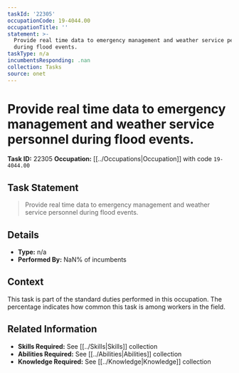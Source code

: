 ```yaml
---
taskId: '22305'
occupationCode: 19-4044.00
occupationTitle: ''
statement: >-
  Provide real time data to emergency management and weather service personnel
  during flood events.
taskType: n/a
incumbentsResponding: .nan
collection: Tasks
source: onet
---
```

# Provide real time data to emergency management and weather service personnel during flood events.

**Task ID:** 22305
**Occupation:** [[../Occupations|Occupation]] with code `19-4044.00`

## Task Statement

> Provide real time data to emergency management and weather service personnel during flood events.

## Details

- **Type:** n/a
- **Performed By:** NaN% of incumbents

## Context

This task is part of the standard duties performed in this occupation. The percentage indicates how common this task is among workers in the field.

## Related Information

- **Skills Required:** See [[../Skills|Skills]] collection
- **Abilities Required:** See [[../Abilities|Abilities]] collection
- **Knowledge Required:** See [[../Knowledge|Knowledge]] collection
